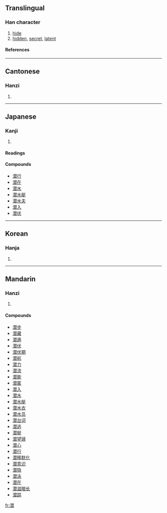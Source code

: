 {{see|潛}}

==Translingual==
===Han character===
{{Han char|rn=85|rad=水|as=12|sn=15|four=|canj=水手人日 (EQOA)}}
# [[hide]]
# [[hidden]], [[secret]], [[latent]]
====References====
{{Han ref|kx=0649.100|dkj=18241|dj=1059.050|hdz=31734.130|uh=6F5C|ud=28508}}

----
==Cantonese==
===Hanzi===
{{yue-hanzi|jyut=|y=chim4}}
# {{defn|Cantonese}}

----
==Japanese==
===Kanji===
{{ja-kanji|grade=|rs=水12}}
# {{defn|Japanese}} 
====Readings====
{{ja-readings|on=[[せん]] (sen)|kun=[[ひそむ]] (hisomu), [[もぐる]] (moguru)}}

====Compounds====
*[[潜行]]
*[[潜在]]
*[[潜水]]
*[[潜水艇]]
*[[潜水夫]]
*[[潜入]]
*[[潜伏]]

----
==Korean==
===Hanja===
{{ko-hanja|hangeul=잠|eumhun=|rv=jam|mr=cham|y=cam}}
# {{defn|Korean}}

----
==Mandarin==
===Hanzi===
{{cmn-hanzi|tra=潛|pin=[[qián]] (qian2)|wg=ch'ien<sup>2</sup>}}
# {{defn|Mandarin}}

====Compounds====
*[[潜步]]
*[[潜藏]]
*[[潜遁]]
*[[潜伏]]
*[[潜伏期]]
*[[潜航]]
*[[潜力]]
*[[潜流]]
*[[潜能]]
*[[潜匿]]
*[[潜入]]
*[[潜水]]
*[[潜水艇]]
*[[潜水衣]]
*[[潜水员]]
*[[潜台词]]
*[[潜逃]]
*[[潜艇]]
*[[潜望镜]]
*[[潜心]]
*[[潜行]]
*[[潜移默化]]
*[[潜意识]]
*[[潜隐]]
*[[潜泳]]
*[[潜在]]
*[[潜滋暗长]]
*[[潜踪]]

[[fr:潜]]
